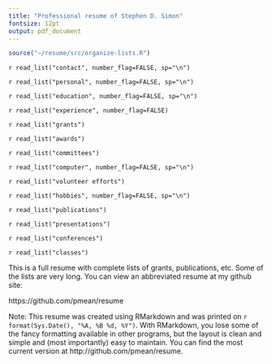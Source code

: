 ```yaml
---
title: "Professional resume of Stephen D. Simon"
fontsize: 12pt
output: pdf_document
---
```


```r
source("~/resume/src/organize-lists.R")
```

`r read_list("contact", number_flag=FALSE, sp="\n")`

`r read_list("personal", number_flag=FALSE, sp="\n")`

`r read_list("education", number_flag=FALSE, sp="\n")`

`r read_list("experience", number_flag=FALSE)`

`r read_list("grants")`

`r read_list("awards")`

`r read_list("committees")`

`r read_list("computer", number_flag=FALSE, sp="\n")`

`r read_list("volunteer efforts")`

`r read_list("hobbies", number_flag=FALSE, sp="\n")`

`r read_list("publications")`

`r read_list("presentations")`

`r read_list("conferences")`

`r read_list("classes")`

This is a full resume with complete lists of grants, publications, etc. Some of the lists are very long. You can view an abbreviated resume at my github site:

https://github.com/pmean/resume


Note: This resume was created using RMarkdown and was printed on `r format(Sys.Date(), "%A, %B %d, %Y")`. With RMarkdown, you lose some of the fancy formatting available in other programs, but the layout is clean and simple and (most importantly) easy to maintain. You can find the most current version at http://github.com/pmean/resume.
